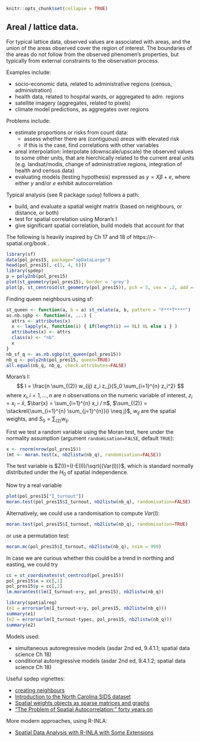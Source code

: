 ```r
knitr::opts_chunk$set(collapse = TRUE)
```

## Areal / lattice data.

For typical lattice data, observed values are associated with
areas, and the union of the areas observed cover the region of
interest. The boundaries of the areas do not follow from the observed
phenomen's properties, but typically from external constraints to
the observation process.

Examples include:

* socio-economic data, related to administrative regions (census, administration)
* health data, related to hospital wards, or aggregated to adm. regions
* satellite imagery (aggregates, related to pixels)
* climate model predictions, as aggregates over regions

Problems include:

* estimate proportions or risks from count data: 
    * assess whether there are (contiguous) _areas_ with elevated risk
    * if this is the case, find correlations with other variables
* areal interpolation: interpolate (downscale/upscale) the observed values to some other units, that are hierchically related to the current areal units (e.g. landsat/modis, change of administrative regions, integration of health and census data)
* evaluating models (testing hypothesis) expressed as $y = X\beta + e$, where either $y$ and/or $e$ exhibit autocorrelation

Typical analysis (see R package `spdep`) follows a path:

* build, and evaluate a spatial weight matrix (based on neighbours, or distance, or both)
* test for spatial correlation using Moran's I
* give significant spatial correlation, build models that account for that


The following is heavily inspired by Ch 17 and 18 of https://r-spatial.org/book .

```r
library(sf)
data(pol_pres15, package="spDataLarge")
head(pol_pres15[, c(1, 4, 6)])
library(spdep)
p = poly2nb(pol_pres15)
plot(st_geometry(pol_pres15), border = 'grey')
plot(p, st_centroid(st_geometry(pol_pres15)), pch = 3, cex = .2, add = TRUE)
```

Finding queen neighbours using sf:
```r
st_queen <- function(a, b = a) st_relate(a, b, pattern = "F***T****")
as.nb.sgbp <- function(x, ...) {
  attrs <- attributes(x)
  x <- lapply(x, function(i) { if(length(i) == 0L) 0L else i } )
  attributes(x) <- attrs
  class(x) <- "nb"
  x
}
nb_sf_q <- as.nb.sgbp(st_queen(pol_pres15))
nb_q <- poly2nb(pol_pres15, queen=TRUE)
all.equal(nb_q, nb_q, check.attributes=FALSE)
```

Moran's I:
$$
I = \frac{n \sum_{(2)} w_{ij} z_i z_j}{S_0 \sum_{i=1}^{n} z_i^2}
$$
where $x_i, i=1, \ldots, n$ are $n$ observations on the numeric variable of interest, $z_i = x_i - \bar{x}$, $\bar{x} = \sum_{i=1}^{n} x_i / n$, $\sum_{(2)} = \stackrel{\sum_{i=1}^{n} \sum_{j=1}^{n}}{i \neq j}$, $w_{ij}$ are the spatial weights, and $S_0 = \sum_{(2)} w_{ij}$. 

First we test a random variable using the Moran test, here under the normality assumption (argument `randomisation=FALSE`, default `TRUE`):

```r
x <- rnorm(nrow(pol_pres15))
(mt <- moran.test(x, nb2listw(nb_q), randomisation=FALSE))
```
The test variable is $Z(I)=(I-E(I))/\sqrt{(Var(I))}$, which is standard normally distributed under the $H_0$ of spatial independence.

Now try a real variable
```r
plot(pol_pres15["I_turnout"])
moran.test(pol_pres15$I_turnout, nb2listw(nb_q), randomisation=FALSE)
```
Alternatively, we could use a randomisation to compute $Var(I)$:
```r
moran.test(pol_pres15$I_turnout, nb2listw(nb_q), randomisation=TRUE)
```

or use a permutation test:
```r
moran.mc(pol_pres15$I_turnout, nb2listw(nb_q), nsim = 999)
```


In case we are curious whether this could be a trend in northing and easting, we could try
```r
cc = st_coordinates(st_centroid(pol_pres15))
pol_pres15$x = cc[,1]
pol_pres15$y = cc[,2]
lm.morantest(lm(I_turnout~x+y, pol_pres15), nb2listw(nb_q))
```

```r
library(spatialreg)
(e1 = errorsarlm(I_turnout~x+y, pol_pres15, nb2listw(nb_q)))
summary(e1)
(e2 = errorsarlm(I_turnout~types, pol_pres15, nb2listw(nb_q)))
summary(e2)
```

Models used:

* simultaneous autoregressive models (asdar 2nd ed, 9.4.1.1; spatial data science Ch 18)
* conditional autoregressive models (asdar 2nd ed, 9.4.1.2; spatial data science Ch 18)

Useful spdep vignettes:

* [creating neighbours](https://cran.r-project.org/web/packages/spdep/vignettes/nb.pdf)
* [Introduction to the North Carolina SIDS dataset](https://cran.r-project.org/web/packages/spdep/vignettes/sids.pdf)
* [Spatial weights objects as sparse matrices and graphs](https://cran.r-project.org/web/packages/spdep/vignettes/nb_igraph.html)
* ["The Problem of Spatial Autocorrelation:" forty years on](https://cran.r-project.org/web/packages/spdep/vignettes/CO69.pdf)

More modern approaches, using R-INLA:

* [Spatial Data Analysis with R-INLA with Some Extensions](https://www.jstatsoft.org/article/view/v063i20)

